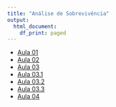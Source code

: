 ```yaml
---
title: "Análise de Sobrevivência"
output:   
  html_document: 
    df_print: paged
---
```



* [Aula 01](content/slides01/index.html)
* [Aula 02](content/slides02/index.html)
* [Aula 03](content/slides03/index.html)
* [Aula 03.1](content/slides04/index.html)
* [Aula 03.2](content/slides05/index.html)
* [Aula 03.3](content/slides06/index.html)
* [Aula 04](content/slides07/index.html)